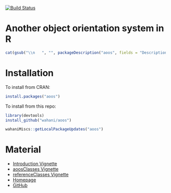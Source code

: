 [![Build Status](https://travis-ci.org/wahani/aoos.png?branch=master)](https://travis-ci.org/wahani/aoos)

# Another object orientation system in R
```r
cat(gsub("\\n   ", "", packageDescription("aoos", fields = "Description")))
```

# Installation
To install from CRAN:
```r
install.packages("aoos")
```

To install from this repo:
```r
library(devtools)
install_github("wahani/aoos")
```

```r
wahaniMiscs::getLocalPackageUpdates("aoos")
```

# Material

- [Introduction Vignette](https://wahani.github.io/aoos/vignettes/Introduction.html)
- [aoosClasses Vignette](https://wahani.github.io/aoos/vignettes/aoosClasses.html)
- [referenceClasses Vignette](https://wahani.github.io/aoos/vignettes/aoosClasses.html)
- [Homepage](https://wahani.github.io/aoos)
- [GitHub](https://github.com/wahani/aoos)
